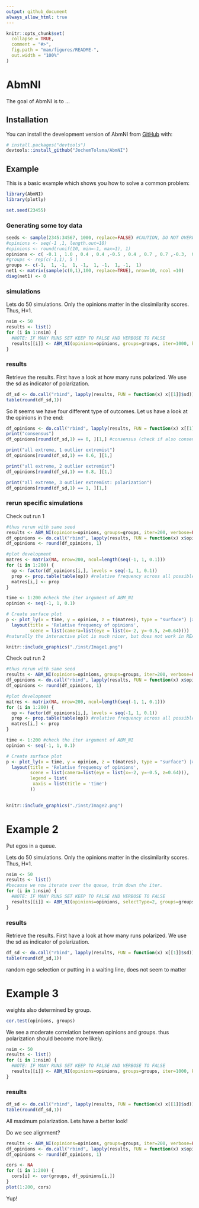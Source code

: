 ```yaml
---
output: github_document
always_allow_html: true
---
```


<!-- README.md is generated from README.Rmd. Please edit that file -->

```r
knitr::opts_chunk$set(
  collapse = TRUE,
  comment = "#>",
  fig.path = "man/figures/README-",
  out.width = "100%"
)
```

# AbmNI

<!-- badges: start -->
<!-- badges: end -->

The goal of AbmNI is to ...

## Installation

You can install the development version of AbmNI from [GitHub](https://github.com/) with:

``` r
# install.packages("devtools")
devtools::install_github("JochemTolsma/AbmNI")
```

## Example

This is a basic example which shows you how to solve a common problem:

```r
library(AbmNI)
library(plotly)
```

```r
set.seed(23455)
```

### Generating some toy data
```r
seeds <- sample(2345:34567, 1000, replace=FALSE) #CAUTION, DO NOT OVERWRITE IF YOU WANT TO REPLICATE RUNS
#opinions <- seq(-1 ,1, length.out=10)
#opinions <- round(runif(10, min=-1, max=1), 1)
opinions <- c( -0.1 , 1.0 , 0.4 , 0.4 ,-0.5 , 0.4 , 0.7 , 0.7 ,-0.3,  0.6)
#groups <- rep(c(-1,1), 5 )
groups <- c(-1,  1, -1,  1, -1,  1, -1,  1, -1,  1)
net1 <- matrix(sample(c(0,1),100, replace=TRUE), nrow=10, ncol =10)
diag(net1) <- 0
```

### simulations 
Lets do 50 simulations.
Only the opinions matter in the dissimilarity scores. Thus, H=1. 
```r
nsim <- 50
results <- list()
for (i in 1:nsim) {
  #NOTE: IF MANY RUNS SET KEEP TO FALSE AND VERBOSE TO FALSE
  results[[i]] <- ABM_NI(opinions=opinions, groups=groups, iter=1000, keep=FALSE, verbose=FALSE, seed = seeds[i], H = 1)
}
```

### results  
Retrieve the results. 
First have a look at how many runs polarized. We use the sd as indicator of polarization. 
```r
df_sd <- do.call("rbind", lapply(results, FUN = function(x) x[[1]]$sd))
table(round(df_sd,1))
```
So it seems we have four different type of outcomes. 
Let us have a look at the opinions in the end: 

```r
df_opinions <- do.call("rbind", lapply(results, FUN = function(x) x[[1]]$opinions))
print("consensus")
df_opinions[round(df_sd,1) == 0, ][1,] #consensus (check if also consensus at extreme!)

print("all extreme, 1 outlier extremist")
df_opinions[round(df_sd,1) == 0.6, ][1,] 

print("all extreme, 2 outlier extremist")
df_opinions[round(df_sd,1) == 0.8, ][1,] 

print("all extreme, 3 outlier extremist: polarization")
df_opinions[round(df_sd,1) == 1, ][1,] 
```
### rerun specific simulations

Check out run 1
```r
#thus rerun with same seed
results <- ABM_NI(opinions=opinions, groups=groups, iter=200, verbose=FALSE, seed = seeds[1], H = 1, keep=TRUE)
df_opinions <- do.call("rbind", lapply(results, FUN = function(x) x$opinions))
df_opinions <- round(df_opinions, 1)

#plot development
matres <- matrix(NA, nrow=200, ncol=length(seq(-1, 1, 0.1)))
for (i in 1:200) {
  op <- factor(df_opinions[i,], levels = seq(-1, 1, 0.1))
  prop <- prop.table(table(op)) #relative frequency across all possible values
  matres[i,] <- prop
}

time <- 1:200 #check the iter argument of ABM_NI
opinion <- seq(-1, 1, 0.1)

# Create surface plot
p <- plot_ly(x = time, y = opinion, z = t(matres), type = "surface") |> 
  layout(title = 'Relative frequency of opinions',
         scene = list(camera=list(eye = list(x=-2, y=-0.5, z=0.64))))
#naturally the interactive plot is much nicer, but does not work in README :-(

```

```r
knitr::include_graphics("./inst/Image1.png")
```

Check out run 2
```r
#thus rerun with same seed
results <- ABM_NI(opinions=opinions, groups=groups, iter=200, verbose=FALSE, seed = seeds[2], H = 1, keep=TRUE)
df_opinions <- do.call("rbind", lapply(results, FUN = function(x) x$opinions))
df_opinions <- round(df_opinions, 1)

#plot development
matres <- matrix(NA, nrow=200, ncol=length(seq(-1, 1, 0.1)))
for (i in 1:200) {
  op <- factor(df_opinions[i,], levels = seq(-1, 1, 0.1))
  prop <- prop.table(table(op)) #relative frequency across all possible values
  matres[i,] <- prop
}

time <- 1:200 #check the iter argument of ABM_NI
opinion <- seq(-1, 1, 0.1)

# Create surface plot
p <- plot_ly(x = time, y = opinion, z = t(matres), type = "surface") |>
  layout(title = 'Relative frequency of opinions',
         scene = list(camera=list(eye = list(x=-2, y=-0.5, z=0.64))),
         legend = list(
          xaxis = list(title = 'time')  
         ))
          
```

```r
knitr::include_graphics("./inst/Image2.png")
```

# Example 2

Put egos in a queue. 

Lets do 50 simulations.
Only the opinions matter in the dissimilarity scores. Thus, H=1.

```r
nsim <- 50
results <- list()
#because we now iterate over the queue, trim down the iter. 
for (i in 1:nsim) {
  #NOTE: IF MANY RUNS SET KEEP TO FALSE AND VERBOSE TO FALSE
  results[[i]] <- ABM_NI(opinions=opinions, selectType=2, groups=groups, iter=100, keep=FALSE, verbose=FALSE, seed = seeds[i], H = 1)
}
```

### results  
Retrieve the results. 
First have a look at how many runs polarized. We use the sd as indicator of polarization. 
```r
df_sd <- do.call("rbind", lapply(results, FUN = function(x) x[[1]]$sd))
table(round(df_sd,1))
```
random ego selection or putting in a waiting line, does not seem to matter

# Example 3

weights also determined by group. 

```r
cor.test(opinions, groups)
```
We see a moderate correlation between opinions and groups. thus polarization should become more likely. 

```r
nsim <- 50
results <- list()
for (i in 1:nsim) {
  #NOTE: IF MANY RUNS SET KEEP TO FALSE AND VERBOSE TO FALSE
  results[[i]] <- ABM_NI(opinions=opinions, groups=groups, iter=1000, keep=FALSE, verbose=FALSE, seed = seeds[i], H = 0.5)
}
```

### results  
```r
df_sd <- do.call("rbind", lapply(results, FUN = function(x) x[[1]]$sd))
table(round(df_sd,1))
```
All maximum polarization. Lets have a better look! 

Do we see alignment?

```r
results <- ABM_NI(opinions=opinions, groups=groups, iter=200, verbose=FALSE, seed = seeds[15], H = 0.5, keep=TRUE)
df_opinions <- do.call("rbind", lapply(results, FUN = function(x) x$opinions))
df_opinions <- round(df_opinions, 1)

cors <- NA
for (i in 1:200) {
  cors[i] <- cor(groups, df_opinions[i,])
}
plot(1:200, cors)

```

Yup!


<!---
What is special about using `README.Rmd` instead of just `README.md`? You can include R chunks like so:

```r
summary(cars)
```

You'll still need to render `README.Rmd` regularly, to keep `README.md` up-to-date. `devtools::build_readme()` is handy for this.

You can also embed plots, for example:

```r
plot(pressure)
```

In that case, don't forget to commit and push the resulting figure files, so they display on GitHub and CRAN.

---> 
